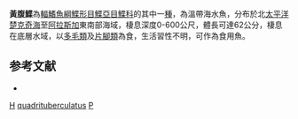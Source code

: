 {{Speciesbox
| taxon = Pleuronectes quadrituberculatus
| binomial_authority = [[Pallas|Pallas]], 1814
| status = NE
| status_system = IUCN3.1
| synonyms = *''Pleuronectes pallasii'', <small>Steindachner, 1879</small>
}}

'''黃腹鰈'''為[[輻鰭魚綱|輻鰭魚綱]][[鰈形目|鰈形目]][[鰈亞目|鰈亞目]][[鰈科|鰈科]]的其中一[[種|種]]，為溫帶海水魚，分布於北[[太平洋|太平洋]][[楚克奇海|楚克奇海]]至[[阿拉斯加|阿拉斯加]]東南部海域，棲息深度0-600公尺，體長可達62公分，棲息在底層水域，以[[多毛類|多毛類]]及[[片腳類|片腳類]]為食，生活習性不明，可作為食用魚。

==参考文献==
*{{FishBase_species|genus=Pleuronectes|species=quadrituberculatus|year=2014|month=3}}

{{魚類小作品}}
{{Taxonbar}}
[[Category:食用魚|H]]
[[Category:鰈屬|quadrituberculatus]]
[[Category:1814年描述的鱼类|P]]